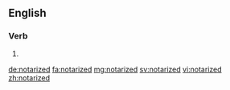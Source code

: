 ==English==

===Verb===
{{head|en}}

# {{en-past of|notarize}}

[[de:notarized]]
[[fa:notarized]]
[[mg:notarized]]
[[sv:notarized]]
[[vi:notarized]]
[[zh:notarized]]